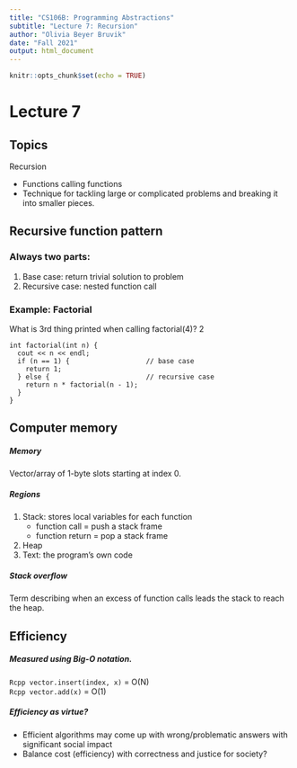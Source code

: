 ```yaml
---
title: "CS106B: Programming Abstractions"
subtitle: "Lecture 7: Recursion"
author: "Olivia Beyer Bruvik"
date: "Fall 2021"
output: html_document
---
```


```r
knitr::opts_chunk$set(echo = TRUE)
```

# Lecture 7 {.tabset}

## Topics
Recursion

- Functions calling functions
- Technique for tackling large or complicated problems and breaking it into smaller pieces.

## Recursive function pattern
### Always two parts:
1. Base case: return trivial solution to problem
2. Recursive case: nested function call

### Example: Factorial
What is 3rd thing printed when calling factorial(4)? 2

```Rcpp
int factorial(int n) {
  cout << n << endl;              
  if (n == 1) {                   // base case
    return 1;
  } else {                        // recursive case
    return n * factorial(n - 1);
  }
}
```

## Computer memory
##### Memory
Vector/array of 1-byte slots starting at index 0.

##### Regions
1. Stack: stores local variables for each function
    + function call = push a stack frame
    + function return = pop a stack frame
2. Heap
3. Text: the program's own code
  
##### Stack overflow
Term describing when an excess of function calls leads the stack to reach the heap.

## Efficiency
##### Measured using Big-O notation.
`Rcpp vector.insert(index, x)` = O(N) <br>
`Rcpp vector.add(x)` = O(1)

##### Efficiency as virtue?
- Efficient algorithms may come up with wrong/problematic answers with significant social impact
- Balance cost (efficiency) with correctness and justice for society?
